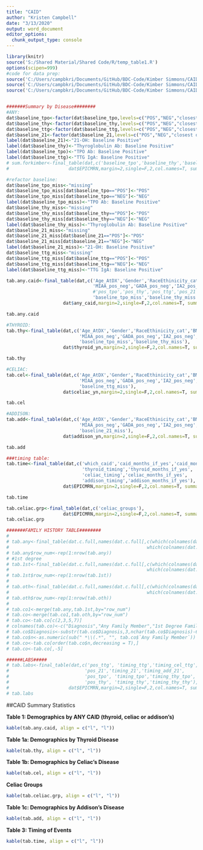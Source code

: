 ```yaml
---
title: "CAID"
author: "Kristen Campbell"
date: "3/13/2020"
output: word_document
editor_options: 
  chunk_output_type: console
---
```


```r
library(knitr)
source('S:/Shared Material/Shared Code/R/temp_table1.R')
options(scipen=999)
#code for data prep: 
source('C:/Users/campbkri/Documents/GitHub/BDC-Code/Kimber Simmons/CAID/data_prep.R')
source('C:/Users/campbkri/Documents/GitHub/BDC-Code/Kimber Simmons/CAID/family_hx.R')
source('C:/Users/campbkri/Documents/GitHub/BDC-Code/Kimber Simmons/CAID/labs.R')


#######Summary by Disease########
#ANY:
dat$baseline_tpo<-factor(dat$baseline_tpo,levels=c("POS","NEG","closest outside of 6mo window","never tested"))
dat$baseline_thy<-factor(dat$baseline_thy,levels=c("POS","NEG","closest outside of 6mo window","never tested"))
dat$baseline_ttg<-factor(dat$baseline_ttg,levels=c("POS","NEG","closest outside of 6mo window","never tested"))
dat$baseline_21<-factor(dat$baseline_21,levels=c("POS","NEG","closest outside of 6mo window","never tested"))
label(dat$baseline_21)<-"21-OH: Baseline Positive"
label(dat$baseline_thy)<-"Thyroglobulin Ab: Baseline Positive"
label(dat$baseline_tpo)<-"TPO Ab: Baseline Positive"
label(dat$baseline_ttg)<-"TTG IgA: Baseline Positive"
# sum.forkimber<-final_table(dat,c('baseline_tpo','baseline_thy','baseline_ttg','baseline_21'),
#                      dat$EPICMRN,margin=2,single=F,2,col.names=T, summary.stat='mean')

#refactor baseline:
dat$baseline_tpo_miss<-"missing"
dat$baseline_tpo_miss[dat$baseline_tpo=="POS"]<-"POS"
dat$baseline_tpo_miss[dat$baseline_tpo=="NEG"]<-"NEG"
label(dat$baseline_tpo_miss)<-"TPO Ab: Baseline Positive"
dat$baseline_thy_miss<-"missing"
dat$baseline_thy_miss[dat$baseline_thy=="POS"]<-"POS"
dat$baseline_thy_miss[dat$baseline_thy=="NEG"]<-"NEG"
label(dat$baseline_thy_miss)<-"Thyroglobulin Ab: Baseline Positive"
dat$baseline_21_miss<-"missing"
dat$baseline_21_miss[dat$baseline_21=="POS"]<-"POS"
dat$baseline_21_miss[dat$baseline_21=="NEG"]<-"NEG"
label(dat$baseline_21_miss)<-"21-OH: Baseline Positive"
dat$baseline_ttg_miss<-"missing"
dat$baseline_ttg_miss[dat$baseline_ttg=="POS"]<-"POS"
dat$baseline_ttg_miss[dat$baseline_ttg=="NEG"]<-"NEG"
label(dat$baseline_ttg_miss)<-"TTG IgA: Baseline Positive"

tab.any.caid<-final_table(dat,c('Age_AtDX','Gender','RaceEthinicity_cat','BMI_AtDX',
                                'MIAA_pos_neg','GADA_pos_neg','IA2_pos_neg','ZN_pos_neg',
                                #'pos_tpo','pos_thy','pos_ttg','pos_21',
                                'baseline_tpo_miss','baseline_thy_miss','baseline_ttg_miss','baseline_21_miss'),
                     dat$any_caid,margin=2,single=F,2,col.names=T, summary.stat='mean')

tab.any.caid

#THYROID:
tab.thy<-final_table(dat,c('Age_AtDX','Gender','RaceEthinicity_cat','BMI_AtDX',
                           'MIAA_pos_neg','GADA_pos_neg','IA2_pos_neg','ZN_pos_neg',
                           'baseline_tpo_miss','baseline_thy_miss'),
                     dat$thyroid_yn,margin=2,single=F,2,col.names=T, summary.stat='mean')

tab.thy

#CELIAC:
tab.cel<-final_table(dat,c('Age_AtDX','Gender','RaceEthinicity_cat','BMI_AtDX',
                           'MIAA_pos_neg','GADA_pos_neg','IA2_pos_neg','ZN_pos_neg',
                           'baseline_ttg_miss'),
                     dat$celiac_yn,margin=2,single=F,2,col.names=T, summary.stat='mean')

tab.cel

#ADDISON:
tab.add<-final_table(dat,c('Age_AtDX','Gender','RaceEthinicity_cat','BMI_AtDX',
                           'MIAA_pos_neg','GADA_pos_neg','IA2_pos_neg','ZN_pos_neg',
                           'baseline_21_miss'),
                     dat$addison_yn,margin=2,single=F,2,col.names=T, summary.stat='mean')

tab.add

###timing table:
tab.time<-final_table(dat,c('which_caid','caid_months_if_yes','caid_months_if_no',
                            'thyroid_timing','thyroid_months_if_yes',
                            'celiac_timing','celiac_months_if_yes',
                            'addison_timing','addison_months_if_yes'),
                     dat$EPICMRN,margin=2,single=F,2,col.names=T, summary.stat='mean')

tab.time

tab.celiac.grp<-final_table(dat,c('celiac_groups'),
                     dat$EPICMRN,margin=2,single=F,2,col.names=T, summary.stat='mean')
tab.celiac.grp

#######FAMILY HISTORY TABLE########
# 
# tab.any<-final_table(dat.c.full,names(dat.c.full[,c(which(colnames(dat.c.full)=="Addison.s.disease_Any"):
#                                                   which(colnames(dat.c.full)=="Other_Any"))]),dat.c.full$EPICMRN,margin=2,single=T,2,col.names=T, summary.stat='median')
# tab.any$row_num<-rep(1:nrow(tab.any))
# #1st degree
# tab.1st<-final_table(dat.c.full,names(dat.c.full[,c(which(colnames(dat.c.full)=="Addison.s.disease_1stDegree"):
#                                                   which(colnames(dat.c.full)=="Other_1stDegree"))]),dat.c.full$EPICMRN,margin=2,single=T,2,col.names=T, summary.stat='median')
# tab.1st$row_num<-rep(1:nrow(tab.1st))
# 
# tab.oth<-final_table(dat.c.full,names(dat.c.full[,c(which(colnames(dat.c.full)=="Addison.s.disease_Other"):
#                                                   which(colnames(dat.c.full)=="Other_Other"))]),dat.c.full$EPICMRN,margin=2,single=T,2,col.names=T, summary.stat='median')
# tab.oth$row_num<-rep(1:nrow(tab.oth))
# 
# tab.co1<-merge(tab.any,tab.1st,by="row_num")
# tab.co<-merge(tab.co1,tab.oth,by="row_num")
# tab.co<-tab.co[c(2,3,5,7)]
# colnames(tab.co)<-c("Diagnosis","Any Family Member","1st Degree Family Member","Non-1st Degree Family Member")
# tab.co$Diagnosis<-substr(tab.co$Diagnosis,3,nchar(tab.co$Diagnosis)-6)
# tab.co$n<-as.numeric(sub(" *\\(.*", "", tab.co$`Any Family Member`))
# tab.co<-tab.co[order(tab.co$n,decreasing = T),]
# tab.co<-tab.co[,-5]

######LABS#####
# tab.labs<-final_table(dat,c('pos_ttg', 'timing_ttg','timing_cel_ttg',
#                            'pos_21','timing_21','timing_add_21',
#                            'pos_tpo', 'timing_tpo','timing_thy_tpo',
#                            'pos_thy', 'timing_thy','timing_thy_thy'),
#                      dat$EPICMRN,margin=2,single=F,2,col.names=T, summary.stat='mean')
# tab.labs


```

##CAID Summary Statistics

**Table 1: Demographics by ANY CAID (thyroid, celiac or addison's)**
```r
kable(tab.any.caid, align = c("l", "l"))
```

**Table 1a: Demographics by Thyroid Disease**
```r
kable(tab.thy, align = c("l", "l"))
```

**Table 1b: Demographics by Celiac's Disease**
```r
kable(tab.cel, align = c("l", "l"))
```

**Celiac Groups**
```r
kable(tab.celiac.grp, align = c("l", "l"))
```

**Table 1c: Demographics by Addison's Disease**
```r
kable(tab.add, align = c("l", "l"))
```

**Table 3: Timing of Events**
```r
kable(tab.time, align = c("l", "l"))
```

